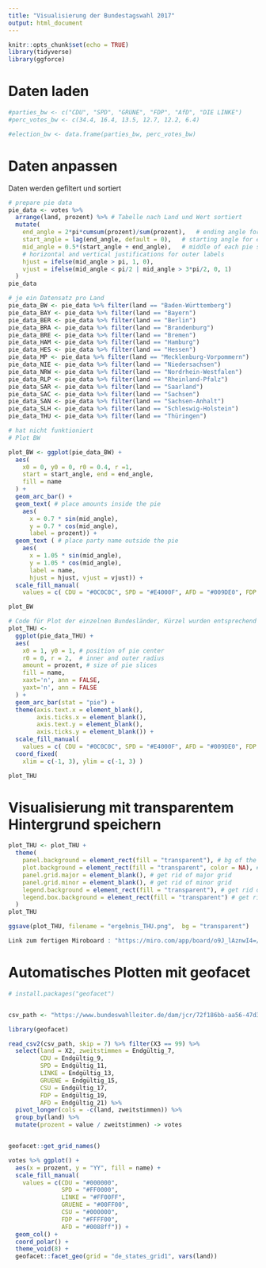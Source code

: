 ```yaml
---
title: "Visualisierung der Bundestagswahl 2017"
output: html_document
---
```


```r
knitr::opts_chunk$set(echo = TRUE)
library(tidyverse)
library(ggforce)
```


# Daten laden
```r

#parties_bw <- c("CDU", "SPD", "GRÜNE", "FDP", "AfD", "DIE LINKE")
#perc_votes_bw <- c(34.4, 16.4, 13.5, 12.7, 12.2, 6.4)

#election_bw <- data.frame(parties_bw, perc_votes_bw)

```


# Daten anpassen 
Daten werden gefiltert und sortiert
```r
# prepare pie data
pie_data <- votes %>%
  arrange(land, prozent) %>% # Tabelle nach Land und Wert sortiert
  mutate(
    end_angle = 2*pi*cumsum(prozent)/sum(prozent),   # ending angle for each pie slice
    start_angle = lag(end_angle, default = 0),   # starting angle for each pie slice
    mid_angle = 0.5*(start_angle + end_angle),   # middle of each pie slice, for text labels
    # horizontal and vertical justifications for outer labels
    hjust = ifelse(mid_angle > pi, 1, 0),
    vjust = ifelse(mid_angle < pi/2 | mid_angle > 3*pi/2, 0, 1)
  )
pie_data

```

```r
# je ein Datensatz pro Land
pie_data_BW <- pie_data %>% filter(land == "Baden-Württemberg")
pie_data_BAY <- pie_data %>% filter(land == "Bayern")
pie_data_BER <- pie_data %>% filter(land == "Berlin")
pie_data_BRA <- pie_data %>% filter(land == "Brandenburg")
pie_data_BRE <- pie_data %>% filter(land == "Bremen")
pie_data_HAM <- pie_data %>% filter(land == "Hamburg")
pie_data_HES <- pie_data %>% filter(land == "Hessen")
pie_data_MP <- pie_data %>% filter(land == "Mecklenburg-Vorpommern")
pie_data_NIE <- pie_data %>% filter(land == "Niedersachsen")
pie_data_NRW <- pie_data %>% filter(land == "Nordrhein-Westfalen")
pie_data_RLP <- pie_data %>% filter(land == "Rheinland-Pfalz")
pie_data_SAR <- pie_data %>% filter(land == "Saarland")
pie_data_SAC <- pie_data %>% filter(land == "Sachsen")
pie_data_SAN <- pie_data %>% filter(land == "Sachsen-Anhalt")
pie_data_SLH <- pie_data %>% filter(land == "Schleswig-Holstein")
pie_data_THU <- pie_data %>% filter(land == "Thüringen")
```

```r
# hat nicht funktioniert
# Plot BW

plot_BW <- ggplot(pie_data_BW) +
  aes(
    x0 = 0, y0 = 0, r0 = 0.4, r =1,
    start = start_angle, end = end_angle,
    fill = name
  ) +
  geom_arc_bar() +
  geom_text( # place amounts inside the pie
    aes(
      x = 0.7 * sin(mid_angle),
      y = 0.7 * cos(mid_angle),
      label = prozent)) +
  geom_text ( # place party name outside the pie
    aes(
      x = 1.05 * sin(mid_angle),
      y = 1.05 * cos(mid_angle),
      label = name,
      hjust = hjust, vjust = vjust)) +
  scale_fill_manual(
    values = c( CDU = "#0C0C0C", SPD = "#E4000F", AFD = "#009DE0", FDP = "#FEED01", GRUENE = "#65A22C", LINKE = "#E90098", CSU = "#87BBE6" ))

plot_BW

```

```r
# Code für Plot der einzelnen Bundesländer, Kürzel wurden entsprechend immer eingesetzt
plot_THU <- 
  ggplot(pie_data_THU) +
  aes(
    x0 = 1, y0 = 1, # position of pie center
    r0 = 0, r = 2,  # inner and outer radius
    amount = prozent, # size of pie slices
    fill = name,
    xaxt='n', ann = FALSE,
    yaxt='n', ann = FALSE
  ) + 
  geom_arc_bar(stat = "pie") +
  theme(axis.text.x = element_blank(),
        axis.ticks.x = element_blank(),
        axis.text.y = element_blank(),
        axis.ticks.y = element_blank()) +
  scale_fill_manual(
    values = c( CDU = "#0C0C0C", SPD = "#E4000F", AFD = "#009DE0", FDP = "#FEED01", GRUENE = "#65A22C", LINKE = "#E90098", CSU = "#87BBE6" )) +
  coord_fixed(
    xlim = c(-1, 3), ylim = c(-1, 3) )

plot_THU

```


# Visualisierung mit transparentem Hintergrund speichern
```r
plot_THU <- plot_THU +
  theme(
    panel.background = element_rect(fill = "transparent"), # bg of the panel
    plot.background = element_rect(fill = "transparent", color = NA), # bg of the plot
    panel.grid.major = element_blank(), # get rid of major grid
    panel.grid.minor = element_blank(), # get rid of minor grid
    legend.background = element_rect(fill = "transparent"), # get rid of legend bg
    legend.box.background = element_rect(fill = "transparent") # get rid of legend panel bg
  )
plot_THU

ggsave(plot_THU, filename = "ergebnis_THU.png",  bg = "transparent")

```

```r
Link zum fertigen Miroboard : "https://miro.com/app/board/o9J_lAznwI4=/"
```


# Automatisches Plotten mit geofacet
```r
# install.packages("geofacet")


csv_path <- "https://www.bundeswahlleiter.de/dam/jcr/72f186bb-aa56-47d3-b24c-6a46f5de22d0/btw17_kerg.csv"

library(geofacet)

read_csv2(csv_path, skip = 7) %>% filter(X3 == 99) %>% 
  select(land = X2, zweitstimmen = Endgültig_7,
         CDU = Endgültig_9,
         SPD = Endgültig_11,
         LINKE = Endgültig_13,
         GRUENE = Endgültig_15,
         CSU = Endgültig_17,
         FDP = Endgültig_19,
         AFD = Endgültig_21) %>% 
  pivot_longer(cols = -c(land, zweitstimmen)) %>% 
  group_by(land) %>% 
  mutate(prozent = value / zweitstimmen) -> votes


geofacet::get_grid_names()

votes %>% ggplot() +
  aes(x = prozent, y = "YY", fill = name) +
  scale_fill_manual(
    values = c(CDU = "#000000",
               SPD = "#FF0000", 
               LINKE = "#FF00FF",
               GRUENE = "#00FF00",
               CSU = "#000000",
               FDP = "#FFFF00",
               AFD = "#0088ff")) +
  geom_col() +
  coord_polar() +
  theme_void(8) +
  geofacet::facet_geo(grid = "de_states_grid1", vars(land))



```

